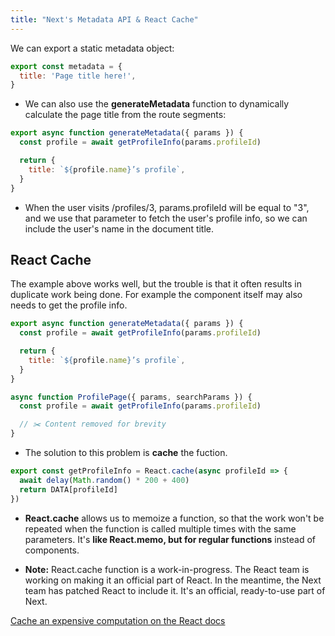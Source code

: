```yaml
---
title: "Next's Metadata API & React Cache"
---
```


We can export a static metadata object:

```jsx
export const metadata = {
  title: 'Page title here!',
}
```

- We can also use the **generateMetadata** function to dynamically calculate the page title from the route segments:

```jsx
export async function generateMetadata({ params }) {
  const profile = await getProfileInfo(params.profileId)

  return {
    title: `${profile.name}’s profile`,
  }
}
```

- When the user visits /profiles/3, params.profileId will be equal to "3", and we use that parameter to fetch the user's profile info, so we can include the user's name in the document title.

## React Cache

The example above works well, but the trouble is that it often results in duplicate work being done. For example the component itself may also needs to get the profile info.

```jsx
export async function generateMetadata({ params }) {
  const profile = await getProfileInfo(params.profileId)

  return {
    title: `${profile.name}’s profile`,
  }
}

async function ProfilePage({ params, searchParams }) {
  const profile = await getProfileInfo(params.profileId)

  // ✂️ Content removed for brevity
}
```

- The solution to this problem is **cache** the fuction.

```jsx
export const getProfileInfo = React.cache(async profileId => {
  await delay(Math.random() * 200 + 400)
  return DATA[profileId]
})
```

- **React.cache** allows us to memoize a function, so that the work won't be repeated when the function is called multiple times with the same parameters. It's **like React.memo, but for regular functions** instead of components.

- **Note:** React.cache function is a work-in-progress. The React team is working on making it an official part of React. In the meantime, the Next team has patched React to include it. It's an official, ready-to-use part of Next.

[Cache an expensive computation on the React docs](https://react.dev/reference/react/cache#cache-expensive-computation)
